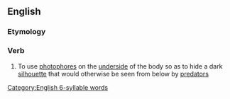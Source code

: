 ==English==

===Etymology===
{{prefix|en|counter|illuminate}}

===Verb===
{{en-verb|counterilluminat}}

# {{lb|en|of a fish}} To use [[photophore]]s on the [[underside]] of the body so as to hide a dark [[silhouette]] that would otherwise be seen from below by [[predator]]s

[[Category:English 6-syllable words]]